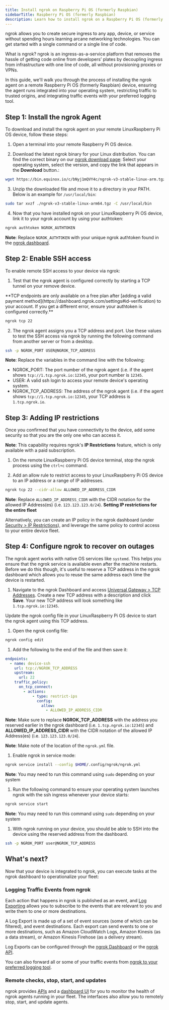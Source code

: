 ```yaml
---
title: Install ngrok on Raspberry Pi OS (formerly Raspbian)
sidebarTitle: Raspberry Pi OS (formerly Raspbian)
description: Learn how to install ngrok on a Raspberry Pi OS (formerly Raspbian) to provide secure remote access and management.
---
```


ngrok allows you to create secure ingress to any app, device, or service without spending hours learning arcane networking technologies. You can get started with a single command or a single line of code.

What is ngrok? ngrok is an ingress-as-a-service platform that removes the hassle of getting code online from developers’ plates by decoupling ingress from infrastructure with one line of code, all without provisioning proxies or VPNs.

In this guide, we'll walk you through the process of installing the ngrok agent on a remote Raspberry Pi OS (formerly Raspbian) device, ensuring the agent runs integrated into your operating system, restricting traffic to trusted origins, and integrating traffic events with your preferred logging tool.

## Step 1: Install the ngrok Agent

To download and install the ngrok agent on your remote LinuxRaspberry Pi OS device, follow these steps:

1. Open a terminal into your remote Raspberry Pi OS device.

2. Download the latest ngrok binary for your Linux distribution. You can find the correct binary on our [ngrok download page](https://download.ngrok.com): Select your operating system, select the version, and copy the link that appears in the **Download** button.:

```bash
wget https://bin.equinox.io/c/bNyj1mQVY4c/ngrok-v3-stable-linux-arm.tgz
```

3. Unzip the downloaded file and move it to a directory in your PATH. Below is an example for `/usr/local/bin`:

```bash
sudo tar xvzf ./ngrok-v3-stable-linux-arm64.tgz -C /usr/local/bin
```

4. Now that you have installed ngrok on your LinuxRaspberry Pi OS device, link it to your ngrok account by using your authtoken:

```bash
ngrok authtoken NGROK_AUTHTOKEN
```

**Note**: Replace `NGROK_AUTHTOKEN` with your unique ngrok authtoken found in the [ngrok dashboard](https://dashboard.ngrok.com/get-started/your-authtoken).

## Step 2: Enable SSH access

To enable remote SSH access to your device via ngrok:

1. Test that the ngrok agent is configured correctly by starting a TCP tunnel on your remove device.
<Warning>
**TCP endpoints are only available on a free plan after [adding a valid payment method](https://dashboard.ngrok.com/settings#id-verification) to your account. If you get a different error, ensure your authtoken is configured correctly.**
</Warning>

```bash
ngrok tcp 22
```

2. The ngrok agent assigns you a TCP address and port. Use these values to test the SSH access via ngrok by running the following command from another server or from a desktop.

```bash
ssh -p NGROK_PORT USER@NGROK_TCP_ADDRESS
```

**Note**: Replace the variables in the command line with the following:

- NGROK_PORT: The port number of the ngrok agent (i.e. if the agent shows `tcp://1.tcp.ngrok.io:12345`, your port number is `12345`.
- USER: A valid ssh login to access your remote device's operating system.
- NGROK_TCP_ADDRESS: The address of the ngrok agent (i.e. if the agent shows `tcp://1.tcp.ngrok.io:12345`, your TCP address is `1.tcp.ngrok.io`.

## Step 3: Adding IP restrictions

Once you confirmed that you have connectivity to the device, add some security so that you are the only one who can access it.

**Note**: This capability requires ngrok's **IP Restrictions** feature, which is only available with a paid subscription.

1. On the remote LinuxRaspberry Pi OS device terminal, stop the ngrok process using the `ctrl+c` command.

1. Add an allow rule to restrict access to your LinuxRaspberry Pi OS device to an IP address or a range of IP addresses.

```bash
ngrok tcp 22 --cidr-allow ALLOWED_IP_ADDRESS_CIDR
```

**Note**: Replace `ALLOWED_IP_ADDRESS_CIDR` with the CIDR notation for the allowed IP Address(es) (i.e. `123.123.123.0/24`).
<Tip>
**Setting IP restrictions for the entire fleet**


Alternatively, you can create an IP policy in the ngrok dashboard (under [Security > IP Restrictions](https://dashboard.ngrok.com/security/ip-restrictions)), and leverage the same policy to control access to your entire device fleet.
</Tip>

## Step 4: Configure ngrok to recover on outages

The ngrok agent works with native OS services like `systemd`. This helps you ensure that the ngrok service is available even after the machine restarts. Before we do this though, it's useful to reserve a TCP address in the ngrok dashboard which allows you to reuse the same address each time the device is restarted.

1. Navigate to the ngrok Dashboard and access [Universal Gateway > TCP Addresses](https://dashboard.ngrok.com/tcp-addresses). Create a new TCP address with a description and click **Save**. Your new TCP address will look something like `1.tcp.ngrok.io:12345`.

Update the ngrok config file in your LinuxRaspberry Pi OS device to start the ngrok agent using this TCP address.

1. Open the ngrok config file:

```bash
ngrok config edit
```

1. Add the following to the end of the file and then save it:

```yaml
endpoints:
  - name: device-ssh
    url: tcp://NGROK_TCP_ADDRESS
    upstream:
      url: 22
    traffic_policy:
      on_tcp_connect:
        - actions:
            - type: restrict-ips
              config:
                allow:
                  - ALLOWED_IP_ADDRESS_CIDR
```

**Note**: Make sure to replace **NGROK_TCP_ADDRESS** with the address you reserved earlier in the ngrok dashboard (i.e. `1.tcp.ngrok.io:12345`) and **ALLOWED_IP_ADDRESS_CIDR** with the CIDR notation of the allowed IP Address(es) (i.e. `123.123.123.0/24`).

**Note**: Make note of the location of the `ngrok.yml` file.

1. Enable ngrok in service mode:

```bash
ngrok service install --config $HOME/.config/ngrok/ngrok.yml
```

**Note**: You may need to run this command using `sudo` depending on your system

1. Run the following command to ensure your operating system launches ngrok with the ssh ingress whenever your device starts:

```bash
ngrok service start
```

**Note**: You may need to run this command using `sudo` depending on your system

1. With ngrok running on your device, you should be able to SSH into the device using the reserved address from the dashboard.

```bash
ssh -p NGROK_PORT user@NGROK_TCP_ADDRESS
```

## What's next?

Now that your device is integrated to ngrok, you can ​​execute tasks at the ngrok dashboard to operationalize your fleet:

### Logging Traffic Events from ngrok

Each action that happens in ngrok is published as an event, and [Log Exporting](/obs/) allows you to subscribe to the events that are relevant to you and write them to one or more destinations.

A Log Export is made up of a set of event sources (some of which can be filtered), and event destinations. Each export can send events to one or more destinations, such as Amazon CloudWatch Logs, Amazon Kinesis (as a data stream), or Amazon Kinesis Firehose (as a delivery stream).

Log Exports can be configured through the [ngrok Dashboard](https://dashboard.ngrok.com/observability/event-subscriptions) or the [ngrok API](/api/resources/event-destinations/).

You can also forward all or some of your traffic events from [ngrok to your preferred logging tool](/obs/).

### Remote checks, stop, start, and updates

ngrok provides [APIs](/api/resources/tunnel-sessions/#restart-tunnel-agent) and a [dashboard UI](https://dashboard.ngrok.com/tunnels/agents) for you to monitor the health of ngrok agents running in your fleet. The interfaces also allow you to remotely stop, start, and update agents.
